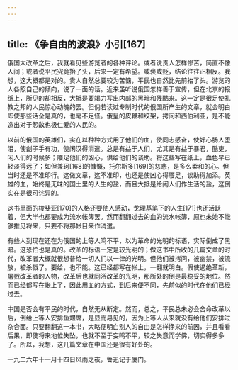 ```yaml
---
---
---
```

title: 《争自由的波浪》小引[167]
---




俄国大改革之后，我就看见些游览者的各种评论。或者说贵人怎样惨苦，简直不像人间；或者说平民究竟抬了头，后来一定有希望。或褒或贬，结论往往正相反。我想，这大概都是对的。贵人自然总要较为苦恼，平民也自然比先前抬了头。游览的人各照自己的倾向，说了一面的话。近来虽听说俄国怎样善于宣传，但在北京的报纸上，所见的却相反，大抵是要竭力写出内部的黑暗和残酷来。这一定是很足使礼教之邦的人民惊心动魄的罢。但倘若读过专制时代的俄国所产生的文章，就会明白即使那些话全是真的，也毫不足怪。俄皇的皮鞭和绞架，拷问和西伯利亚，是不能造出对于怨敌也极仁爱的人民的。

以前的俄国的英雄们，实在以种种方式用了他们的血，使同志感奋，使好心肠人堕泪，使刽子手有功，使闲汉得消遣。总是有益于人们，尤其是有益于暴君，酷吏，闲人们的时候多；餍足他们的凶心，供给他们的谈助。将这些写在纸上，血色早已轻淡得远了；如但兼珂[168]的慷慨，托尔斯多[169]的慈悲，是多么柔和的心。但当时还是不准印行。这做文章，这不准印，也还是使凶心得餍足，谈助得加添。英雄的血，始终是无味的国土里的人生的盐，而且大抵是给闲人们作生活的盐，这倒实在是很可诧异的。

这书里面的梭斐亚[170]的人格还要使人感动，戈理基笔下的人生[171]也还活跃着，但大半也都要成为流水帐簿罢。然而翻翻过去的血的流水帐簿，原也未始不能够推见将来，只要不将那帐目来作消遣。

有些人到现在还在为俄国的上等人鸣不平，以为革命的光明的标语，实际倒成了黑暗。这恐怕也是真的。改革的标语一定是较光明的；做这书中所收的几篇文章的时代，改革者大概就很想普给一切人们以一律的光明。但他们被拷问，被幽禁，被流放，被杀戮了。要给，也不能。这已经都写在帐上，一翻就明白。假使遏绝革新，屠戮改革者的人物，改革后也就同浴改革的光明，那所处的倒是最稳妥的地位。然而已经都写在帐上了，因此用血的方式，到后来便不同，先前似的时代在他们已经过去。

中国是否会有平民的时代，自然无从断定。然而，总之，平民总未必会舍命改革以后，倒给上等人安排鱼翅席，是显而易见的，因为上等人从来就没有给他们安排过杂合面。只要翻翻这一本书，大略便明白别人的自由是怎样挣来的前因，并且看看后果，即使将来地位失坠，也就不至于妄鸣不平，较之失意而学佛，切实得多多了。所以，我想，这几篇文章在中国还是很有好处的。

一九二六年十一月十四日风雨之夜，鲁迅记于厦门。